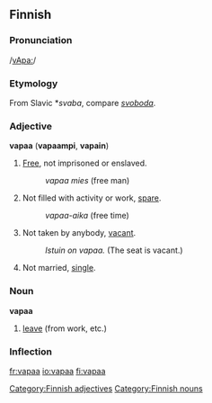 ==Finnish==
===Pronunciation===
/[[Pronunciation guide|vApa:]]/

===Etymology===
From Slavic *''svaba'', compare ''[[svoboda]]''.

===Adjective===
'''vapaa''' ('''vapaampi''', '''vapain''')

# [[Free]], not imprisoned or enslaved.
#:''vapaa mies'' (free man)
# Not filled with activity or work, [[spare]].
#:''vapaa-aika'' (free time)
# Not taken by anybody, [[vacant]].
#:''Istuin on vapaa.'' (The seat is vacant.)
# Not married, [[single]].

===Noun===
'''vapaa'''

# [[leave]] (from work, etc.)

===Inflection===
{{Fi17a|vapa|a}}

[[Category:Finnish adjectives]]
[[Category:Finnish nouns]]

[[fr:vapaa]]
[[io:vapaa]]
[[fi:vapaa]]